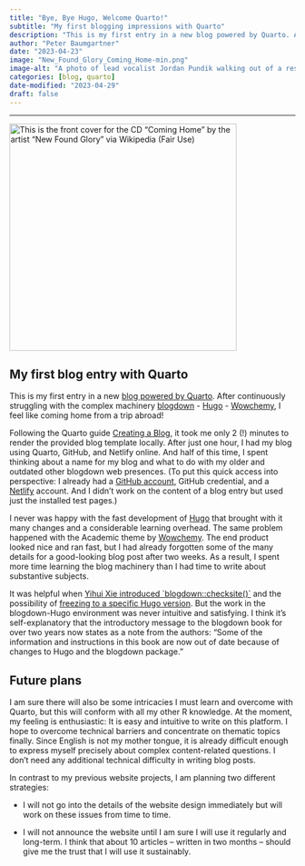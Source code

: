 ```yaml
---
title: "Bye, Bye Hugo, Welcome Quarto!"
subtitle: "My first blogging impressions with Quarto"
description: "This is my first entry in a new blog powered by Quarto. After continuously struggling with a complex machinery (blogdown, Hugo, Wowchemy), I feel like coming home from a trip abroad!"
author: "Peter Baumgartner"
date: "2023-04-23"
image: "New_Found_Glory_Coming_Home-min.png"
image-alt: "A photo of lead vocalist Jordan Pundik walking out of a restaurant holding a suitcase that reads the words 'NEW FOUND GLORY'. The words 'COMING HOME' appear in the bottom-left of the image."
categories: [blog, quarto]
date-modified: "2023-04-29"
draft: false
---
```


<hr class=mytitle>

[![This is the front cover for the CD "Coming Home" by the artist "New
Found Glory" via Wikipedia (Fair
Use)](New_Found_Glory_Coming_Home-min.png){fig-alt="A photo of lead vocalist Jordan Pundik walking out of a restaurant holding a suitcase that reads the words \"NEW FOUND GLORY\". The words \"COMING HOME\" appear in the bottom-left of the image."
fig-align="center"
width="400"}](https://en.wikipedia.org/wiki/Coming_Home_(New_Found_Glory_album))

## My first blog entry with Quarto

This is my first entry in a new [blog powered by
Quarto](https://quarto.org/ "Welcome to Quarto – An open-source scientific and technical publishing system").
After continuously struggling with the complex machinery
[blogdown](https://bookdown.org/yihui/blogdown/ "first page of the online blogdown book") -
[Hugo](https://gohugo.io/ "The world’s fastest framework for building websites") -
[Wowchemy](https://wowchemy.com/ "The site you need to grow as a creator — without the bloat"),
I feel like coming home from a trip abroad!

Following the Quarto guide [Creating a
Blog](https://quarto.org/docs/websites/website-blog.html "Quarto websites include integrated support for blogging."),
it took me only 2 (!) minutes to render the provided blog template
locally. After just one hour, I had my blog using Quarto, GitHub, and
Netlify online. And half of this time, I spent thinking about a name for
my blog and what to do with my older and outdated other blogdown web
presences. (To put this quick access into perspective: I already had a
[GitHub
account](https://github.com/petzi53 "The complete developer platform to build, scale, and deliver secure software"),
GitHub credential, and a
[Netlify](https://www.netlify.com/ "Bring it all together The fastest way to combine your favorite tools and APIs to build the fastest sites, stores, and apps for the web")
account. And I didn't work on the content of a blog entry but used just
the installed test pages.)

I never was happy with the fast development of
[Hugo](https://gohugo.io/ "The world’s fastest framework for building websites")
that brought with it many changes and a considerable learning overhead.
The same problem happened with the Academic theme by
[Wowchemy](https://wowchemy.com/). The end product looked nice and ran
fast, but I had already forgotten some of the many details for a
good-looking blog post after two weeks. As a result, I spent more time
learning the blog machinery than I had time to write about substantive
subjects.

It was helpful when [Yihui Xie introduced
\`blogdown::checksite()\`](https://bookdown.org/yihui/blogdown/a-quick-example.html#when-in-doubt-run-blogdowncheck_site)
and the possibility of [freezing to a specific Hugo
version](https://bookdown.org/yihui/blogdown/global-options.html#global-options).
But the work in the blogdown-Hugo environment was never intuitive and
satisfying. I think it's self-explanatory that the introductory message
to the blogdown book for over two years now states as a note from the
authors: "Some of the information and instructions in this book are now
out of date because of changes to Hugo and the blogdown package."

## Future plans

I am sure there will also be some intricacies I must learn and overcome
with Quarto, but this will conform with all my other R knowledge. At the
moment, my feeling is enthusiastic: It is easy and intuitive to write on
this platform. I hope to overcome technical barriers and concentrate on
thematic topics finally. Since English is not my mother tongue, it is
already difficult enough to express myself precisely about complex
content-related questions. I don't need any additional technical
difficulty in writing blog posts.

In contrast to my previous website projects, I am planning two different
strategies: 

-   I will not go into the details of the website design immediately but
    will work on these issues from time to time.

-   I will not announce the website until I am sure I will use it
    regularly and long-term. I think that about 10 articles -- written
    in two months -- should give me the trust that I will use it
    sustainably.
